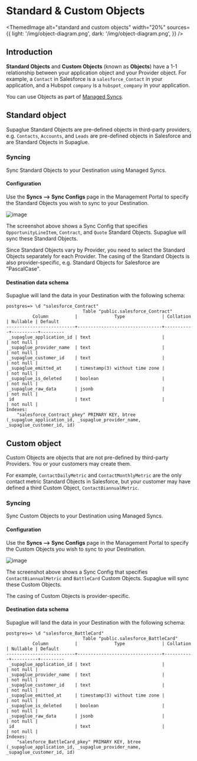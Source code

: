 
# Standard & Custom Objects

<ThemedImage
  alt="standard and custom objects"
  width="20%"
  sources={{
    light: '/img/object-diagram.png',
    dark: '/img/object-diagram.png',
  }}
/>

## Introduction

**Standard Objects** and **Custom Objects** (known as **Objects**) have a 1-1 relationship between your application object and your Provider object. For example, a `Contact` in Salesforce is a `salesforce_Contact` in your application, and a Hubspot `company` is a `hubspot_company` in your application.

You can use Objects as part of [Managed Syncs](../../integration-patterns/managed-syncs).

## Standard object

Supaglue Standard Objects are pre-defined objects in third-party providers, e.g. `Contacts`, `Accounts`, and `Leads` are pre-defined objects in Salesforce and are Standard Objects in Supaglue.

### Syncing

Sync Standard Objects to your Destination using Managed Syncs.

#### Configuration

Use the **Syncs --> Sync Configs** page in the Management Portal to specify the Standard Objects you wish to sync to your Destination.

<BrowserWindow url="https://app.supaglue.io/applications/62605dc1-148e-4c53-a850-82e10f71ed23/syncs/sync_configs/new">

![image](/img/standard-object-sync-config.png)

</BrowserWindow>

The screenshot above shows a Sync Config that specifies `OpportunityLineItem`, `Contract`, and `Quote` Standard Objects. Supaglue will sync these Standard Objects.

Since Standard Objects vary by Provider, you need to select the Standard Objects separately for each Provider. The casing of the Standard Objects is also provider-specific, e.g. Standard Objects for Salesforce are "PascalCase".

#### Destination data schema

Supaglue will land the data in your Destination with the following schema:

```
postgres=> \d "salesforce_Contract"
                             Table "public.salesforce_Contract"
          Column          |              Type              | Collation | Nullable | Default
--------------------------+--------------------------------+-----------+----------+---------
 _supaglue_application_id | text                           |           | not null |
 _supaglue_provider_name  | text                           |           | not null |
 _supaglue_customer_id    | text                           |           | not null |
 _supaglue_emitted_at     | timestamp(3) without time zone |           | not null |
 _supaglue_is_deleted     | boolean                        |           | not null |
 _supaglue_raw_data       | jsonb                          |           | not null |
 id                       | text                           |           | not null |
Indexes:
    "salesforce_Contract_pkey" PRIMARY KEY, btree (_supaglue_application_id, _supaglue_provider_name, _supaglue_customer_id, id)
```

## Custom object

Custom Objects are objects that are not pre-defined by third-party Providers. You or your customers may create them.

For example, `ContactDailyMetric` and `ContactMonthlyMetric` are the only contact metric Standard Objects in Salesforce, but your customer may have defined a third Custom Object, `ContactBiannualMetric`.

### Syncing

Sync Custom Objects to your Destination using Managed Syncs.

#### Configuration

Use the **Syncs --> Sync Configs** page in the Management Portal to specify the Custom Objects you wish to sync to your Destination.

<BrowserWindow url="https://app.supaglue.io/applications/62605dc1-148e-4c53-a850-82e10f71ed23/syncs/sync_configs/new">

![image](/img/custom-object-sync-config.png)

</BrowserWindow>

The screenshot above shows a Sync Config that specifies `ContactBiannualMetric` and `BattleCard` Custom Objects. Supaglue will sync these Custom Objects.

The casing of Custom Objects is provider-specific.

#### Destination data schema

Supaglue will land the data in your Destination with the following schema:

```
postgres=> \d "salesforce_BattleCard"
                             Table "public.salesforce_BattleCard"
          Column          |              Type              | Collation | Nullable | Default
--------------------------+--------------------------------+-----------+----------+---------
 _supaglue_application_id | text                           |           | not null |
 _supaglue_provider_name  | text                           |           | not null |
 _supaglue_customer_id    | text                           |           | not null |
 _supaglue_emitted_at     | timestamp(3) without time zone |           | not null |
 _supaglue_is_deleted     | boolean                        |           | not null |
 _supaglue_raw_data       | jsonb                          |           | not null |
 id                       | text                           |           | not null |
Indexes:
    "salesforce_BattleCard_pkey" PRIMARY KEY, btree (_supaglue_application_id, _supaglue_provider_name, _supaglue_customer_id, id)
```

